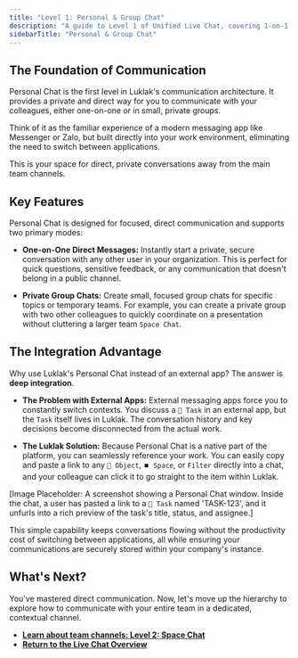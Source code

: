 ```yaml
---
title: "Level 1: Personal & Group Chat"
description: "A guide to Level 1 of Unified Live Chat, covering 1-on-1 direct messages and private group conversations, and the benefits of its integration with your workspace."
sidebarTitle: "Personal & Group Chat"
---
```


## The Foundation of Communication

Personal Chat is the first level in Luklak's communication architecture. It provides a private and direct way for you to communicate with your colleagues, either one-on-one or in small, private groups.

Think of it as the familiar experience of a modern messaging app like Messenger or Zalo, but built directly into your work environment, eliminating the need to switch between applications.

<Card title="Level 1: Personal Chat" icon="comment-dots" iconType="duotone">
This is your space for direct, private conversations away from the main team channels.
</Card>

## Key Features

Personal Chat is designed for focused, direct communication and supports two primary modes:

- **One-on-One Direct Messages:** Instantly start a private, secure conversation with any other user in your organization. This is perfect for quick questions, sensitive feedback, or any communication that doesn't belong in a public channel.

- **Private Group Chats:** Create small, focused group chats for specific topics or temporary teams. For example, you can create a private group with two other colleagues to quickly coordinate on a presentation without cluttering a larger team `Space Chat`.

## The Integration Advantage

Why use Luklak's Personal Chat instead of an external app? The answer is **deep integration**.

- **The Problem with External Apps:** External messaging apps force you to constantly switch contexts. You discuss a `🧊 Task` in an external app, but the `Task` itself lives in Luklak. The conversation history and key decisions become disconnected from the actual work.

- **The Luklak Solution:** Because Personal Chat is a native part of the platform, you can seamlessly reference your work. You can easily copy and paste a link to any `🧊 Object`, `⏹️ Space`, or `Filter` directly into a chat, and your colleague can click it to go straight to the item within Luklak.

[Image Placeholder: A screenshot showing a Personal Chat window. Inside the chat, a user has pasted a link to a `🧊 Task` named 'TASK-123', and it unfurls into a rich preview of the task's title, status, and assignee.]

This simple capability keeps conversations flowing without the productivity cost of switching between applications, all while ensuring your communications are securely stored within your company's instance.

## What's Next?

You've mastered direct communication. Now, let's move up the hierarchy to explore how to communicate with your entire team in a dedicated, contextual channel.

- [**Learn about team channels: Level 2: Space Chat**](/platform/core-concepts/unified-live-chat/space-chat)
- [**Return to the Live Chat Overview**](/platform/core-concepts/unified-live-chat)